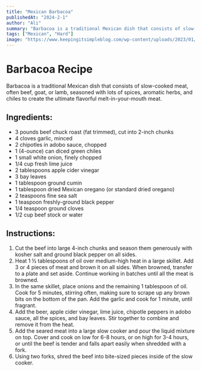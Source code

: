 ```yaml
---
title: "Mexican Barbacoa"
publishedAt: "2024-2-1"
author: "Ali"
summary: "Barbacoa is a traditional Mexican dish that consists of slow-cooked meat, often beef, goat, or lamb, seasoned with lots of spices, aromatic herbs, and chiles to create the ultimate flavorful melt-in-your-mouth meat."
tags: ["Mexican", "Hard"]
image: "https://www.keepingitsimpleblog.com/wp-content/uploads/2023/01/Mexican-barbacoa.jpg"
---
```


<!-- https://www.gimmesomeoven.com/barbacoa-recipe/ -->

# Barbacoa Recipe

Barbacoa is a traditional Mexican dish that consists of slow-cooked meat, often beef, goat, or lamb, seasoned with lots of spices, aromatic herbs, and chiles to create the ultimate flavorful melt-in-your-mouth meat.

## Ingredients:
- 3 pounds beef chuck roast (fat trimmed), cut into 2-inch chunks
- 4 cloves garlic, minced
- 2 chipotles in adobo sauce, chopped
- 1 (4-ounce) can diced green chiles
- 1 small white onion, finely chopped
- 1/4 cup fresh lime juice
- 2 tablespoons apple cider vinegar
- 3 bay leaves
- 1 tablespoon ground cumin
- 1 tablespoon dried Mexican oregano (or standard dried oregano)
- 2 teaspoons fine sea salt
- 1 teaspoon freshly-ground black pepper
- 1/4 teaspoon ground cloves
- 1/2 cup beef stock or water

## Instructions:
1. Cut the beef into large 4-inch chunks and season them generously with kosher salt and ground black pepper on all sides.
2. Heat 1 ½ tablespoons of oil over medium-high heat in a large skillet. Add 3 or 4 pieces of meat and brown it on all sides. When browned, transfer to a plate and set aside. Continue working in batches until all the meat is browned.
3. In the same skillet, place onions and the remaining 1 tablespoon of oil. Cook for 5 minutes, stirring often, making sure to scrape up any brown bits on the bottom of the pan. Add the garlic and cook for 1 minute, until fragrant.
4. Add the beer, apple cider vinegar, lime juice, chipotle peppers in adobo sauce, all the spices, and bay leaves. Stir together to combine and remove it from the heat.
5. Add the seared meat into a large slow cooker and pour the liquid mixture on top. Cover and cook on low for 6-8 hours, or on high for 3-4 hours, or until the beef is tender and falls apart easily when shredded with a fork.
6. Using two forks, shred the beef into bite-sized pieces inside of the slow cooker.

